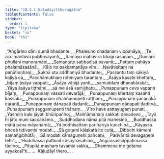```yaml
---
title: "10.1.1 Kāḷudāyittheragāthā"
tableOfContents: false
sidebar:
  order: 1
type: "tipitaka"
basket: "su"
book: "th1"
---
```



<DynamicBreadcrumb />

<Division number="527" book="th1">

<Paragraph number="830" type="verses" book="th1">
_“Aṅgārino dāni dumā bhadante,_  
_Phalesino chadanaṃ vippahāya;_  
_Te accimantova pabhāsayanti,_  
_Samayo mahāvīra bhāgī rasānaṃ._  

</Paragraph>

</Division>
<Division number="528" book="th1">

<Paragraph number="831" type="verses" book="th1">
_Dumāni phullāni manoramāni,_  
_Samantato sabbadisā pavanti;_  
_Pattaṃ pahāya phalamāsasānā,_  
_Kālo ito pakkamanāya vīra._  

</Paragraph>

</Division>
<Division number="529" book="th1">

<Paragraph number="832" type="verses" book="th1">
_Nevātisītaṃ na panātiuṇhaṃ,_  
_Sukhā utu addhaniyā bhadante;_  
_Passantu taṃ sākiyā koḷiyā ca,_  
_Pacchāmukhaṃ rohiniyaṃ tarantaṃ._  

</Paragraph>

</Division>
<Division number="530" book="th1">

<Paragraph number="833" type="verses" book="th1">
_Āsāya kasate khettaṃ,_  
_bījaṃ āsāya vappati;_  
_Āsāya vāṇijā yanti,_  
_samuddaṃ dhanahārakā;_  
_Yāya āsāya tiṭṭhāmi,_  
_sā me āsā samijjhatu._  

</Paragraph>

</Division>
<Division number="531" book="th1">

<Paragraph number="834" type="verses" book="th1">
_Punappunaṃ ceva vapanti bījaṃ,_  
_Punappunaṃ vassati devarājā;_  
_Punappunaṃ khettaṃ kasanti kassakā,_  
_Punappunaṃ dhaññamupeti raṭṭhaṃ._  

</Paragraph>

</Division>
<Division number="532" book="th1">

<Paragraph number="835" type="verses" book="th1">
_Punappunaṃ yācanakā caranti,_  
_Punappunaṃ dānapatī dadanti;_  
_Punappunaṃ dānapatī daditvā,_  
_Punappunaṃ saggamupenti ṭhānaṃ._  

</Paragraph>

</Division>
<Division number="533" book="th1">

<Paragraph number="836" type="verses" book="th1">
_Vīro have sattayugaṃ puneti,_  
_Yasmiṃ kule jāyati bhūripañño;_  
_Maññāmahaṃ sakkati devadevo,_  
_Tayā hi jāto muni saccanāmo._  

</Paragraph>

</Division>
<Division number="534" book="th1">

<Paragraph number="837" type="verses" book="th1">
_Suddhodano nāma pitā mahesino,_  
_Buddhassa mātā pana māyanāmā;_  
_Yā bodhisattaṃ parihariya kucchinā,_  
_Kāyassa bhedā tidivamhi modati._  

</Paragraph>

</Division>
<Division number="535" book="th1">

<Paragraph number="838" type="verses" book="th1">
_Sā gotamī kālakatā ito cutā,_  
_Dibbehi kāmehi samaṅgibhūtā;_  
_Sā modati kāmaguṇehi pañcahi,_  
_Parivāritā devagaṇehi tehi”._  

</Paragraph>

</Division>
<Division number="536" book="th1">

<Paragraph number="839" type="verses" book="th1">
_“Buddhassa puttomhi asayhasāhino,_  
_Aṅgīrasassappaṭimassa tādino;_  
_Pitupitā mayhaṃ tuvaṃsi sakka,_  
_Dhammena me gotama ayyakosī”ti._  


</Paragraph>
</Division>

<Paragraph number="840" type="center" book="th1">
…  Kāḷudāyī thero… .
</Paragraph>